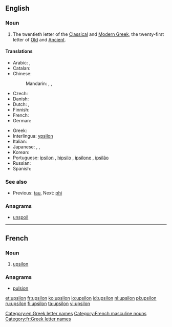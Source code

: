 ==English==
{{letter disp2| tau | [[image:Greek_uc_upsilon.png|36px]] [[image:Greek_lc_upsilon.png|27px]] | phi | ὖ ψιλόν | Υ | υ }}

===Noun===
{{en-noun|pl2=upsila}}

# The twentieth letter of the [[Classical Greek|Classical]] and [[Modern Greek]], the twenty-first letter of [[Old Greek|Old]] and [[Ancient Greek|Ancient]].

====Translations====
{{trans-top|letter of the Greek alphabet}}
* Arabic: {{t|ar|أبسلون|m|tr='ubsiluun|sc=Arab}}, {{t|ar|أبسيلون|m|tr='ubsiluun|sc=Arab}}
* Catalan: {{t-|ca|ípsilon|f}}
* Chinese:
*: Mandarin: {{t|zh|宇普西龍|sc=Hani}}, {{t|zh|宇普西龙|tr=yǔpǔxīlóng|sc=Hani}}, {{t|zh|埃普西隆|tr=āipǔxīlóng|sc=Hani}}
* Czech: {{t-|cs|ypsilon|n}}
* Danish: {{t|da|ypsilon|n}}
* Dutch: {{t+|nl|upsilon|m|f}},  {{t+|nl|ypsilon|m|f}}
* Finnish: {{t+|fi|ypsilon}}
* French: {{t+|fr|upsilon|m}}
* German: {{t|de|Ypsilon|n}}
{{trans-mid}}
* Greek: {{t+|el|ύψιλον|n|tr=ýpsilon}}
* Interlingua: [[ypsilon]]
* Italian: {{t-|it|ipsilon}}
* Japanese: {{t|ja|ユプシロン|tr=yupushiron|sc=Jpan}}, {{t|ja|イプシロン|tr=ipushiron|sc=Jpan}}, {{t|ja|ウプシロン|tr=upushiron|sc=Jpan}}
* Korean: {{t|ko|입실론|tr=ipsillon|sc=Kore}}
* Portuguese: [[ípsilon]] {{m}}, [[hipsilo]] {{m}}, [[ipsilone]] {{m}}, [[ipsilão]] {{m}}
* Russian: {{t+|ru|ипсилон|m|tr=ípsilon}}
* Spanish: {{t|es|ípsilon}}
{{trans-bottom}}

===See also===
* {{sense|Greek letter}}  Previous: [[tau]], Next: [[phi]]

===Anagrams===
* [[unspoil#English|unspoil]]

[[Category:en:Greek letter names]]

----

==French==

===Noun===
{{fr-noun-inv|m}}

# [[#English|upsilon]] {{gloss|Greek letter}}

===Anagrams===
* [[pulsion#French|pulsion]]

[[Category:French masculine nouns]]
[[Category:fr:Greek letter names]]

[[et:upsilon]]
[[fr:upsilon]]
[[ko:upsilon]]
[[io:upsilon]]
[[id:upsilon]]
[[nl:upsilon]]
[[pl:upsilon]]
[[ru:upsilon]]
[[fi:upsilon]]
[[ta:upsilon]]
[[vi:upsilon]]